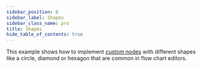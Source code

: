 ```yaml
---
sidebar_position: 6
sidebar_label: Shapes
sidebar_class_name: pro
title: Shapes
hide_table_of_contents: true
---
```



This example shows how to implement [custom nodes](/docs/api/nodes/custom-nodes/) with different shapes like a circle, diamond or hexagon that are common in flow chart editors.

<ProExampleViewer slug="shapes" />
